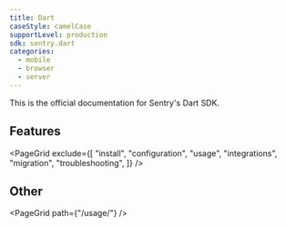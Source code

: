 ```yaml
---
title: Dart
caseStyle: camelCase
supportLevel: production
sdk: sentry.dart
categories:
  - mobile
  - browser
  - server
---
```


This is the official documentation for Sentry's Dart SDK.

## Features

<PageGrid
  exclude={[
    "install",
    "configuration",
    "usage",
    "integrations",
    "migration",
    "troubleshooting",
  ]}
/>

## Other

<PageGrid path={"/usage/"} />

